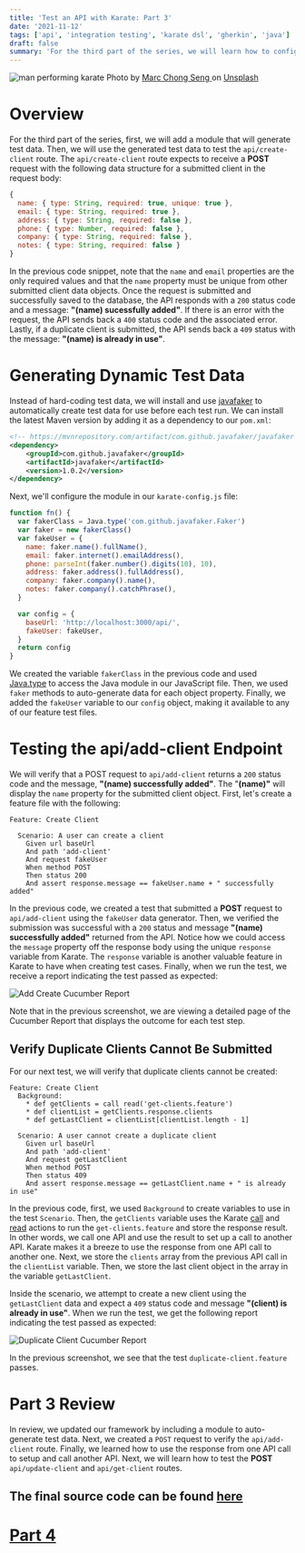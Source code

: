 ```yaml
---
title: 'Test an API with Karate: Part 3'
date: '2021-11-12'
tags: ['api', 'integration testing', 'karate dsl', 'gherkin', 'java']
draft: false
summary: 'For the third part of the series, we will learn how to configure the karate configuration file based on...'
---
```


<div className="text-center">
  <Image alt="man performing karate" src="/static/images/karate.jpg" width={600} height={434} />
  Photo by <a href="https://unsplash.com/@beta171085?utm_source=unsplash&utm_medium=referral&utm_content=creditCopyText">
    Marc Chong Seng
  </a> on <a href="https://unsplash.com/s/photos/karate?utm_source=unsplash&utm_medium=referral&utm_content=creditCopyText">Unsplash</a>
</div>

# Overview

For the third part of the series, first, we will add a module that will generate test data. Then, we will use the generated test data to test the `api/create-client` route. The `api/create-client` route expects to receive a **POST** request with the following data structure for a submitted client in the request body:

```javascript
{
  name: { type: String, required: true, unique: true },
  email: { type: String, required: true },
  address: { type: String, required: false },
  phone: { type: Number, required: false },
  company: { type: String, required: false },
  notes: { type: String, required: false }
}
```

In the previous code snippet, note that the `name` and `email` properties are the only required values and that the `name` property must be unique from other submitted client data objects. Once the request is submitted and successfully saved to the database, the API responds with a `200` status code and a message: **"(name) sucessfully added"**. If there is an error with the request, the API sends back a `400` status code and the associated error. Lastly, if a duplicate client is submitted, the API sends back a `409` status with the message: **"(name) is already in use"**.

# Generating Dynamic Test Data

Instead of hard-coding test data, we will install and use [javafaker](https://mvnrepository.com/artifact/com.github.javafaker/javafaker) to automatically create test data for use before each test run. We can install the latest Maven version by adding it as a dependency to our `pom.xml`:

```xml
<!-- https://mvnrepository.com/artifact/com.github.javafaker/javafaker -->
<dependency>
    <groupId>com.github.javafaker</groupId>
    <artifactId>javafaker</artifactId>
    <version>1.0.2</version>
</dependency>
```

Next, we'll configure the module in our `karate-config.js` file:

```javascript
function fn() {
  var fakerClass = Java.type('com.github.javafaker.Faker')
  var faker = new fakerClass()
  var fakeUser = {
    name: faker.name().fullName(),
    email: faker.internet().emailAddress(),
    phone: parseInt(faker.number().digits(10), 10),
    address: faker.address().fullAddress(),
    company: faker.company().name(),
    notes: faker.company().catchPhrase(),
  }

  var config = {
    baseUrl: 'http://localhost:3000/api/',
    fakeUser: fakeUser,
  }
  return config
}
```

We created the variable `fakerClass` in the previous code and used [Java.type](https://docs.oracle.com/javase/8/docs/technotes/guides/scripting/prog_guide/javascript.html#A1147187) to access the Java module in our JavaScript file. Then, we used `faker` methods to auto-generate data for each object property. Finally, we added the `fakeUser` variable to our `config` object, making it available to any of our feature test files.

# Testing the api/add-client Endpoint

We will verify that a POST request to `api/add-client` returns a `200` status code and the message, **"(name) successfully added"**. The "**(name)"** will display the `name` property for the submitted client object. First, let's create a feature file with the following:

```gherkin
Feature: Create Client

  Scenario: A user can create a client
    Given url baseUrl
    And path 'add-client'
    And request fakeUser
    When method POST
    Then status 200
    And assert response.message == fakeUser.name + " successfully added"
```

In the previous code, we created a test that submitted a **POST** request to `api/add-client` using the `fakeUser` data generator. Then, we verified the submission was successful with a `200` status and message **"(name) successfully added"** returned from the API. Notice how we could access the `message` property off the response body using the unique `response` variable from Karate. The `response` variable is another valuable feature in Karate to have when creating test cases. Finally, when we run the test, we receive a report indicating the test passed as expected:

<div className="text-center">
  <Image
    alt="Add Create Cucumber Report"
    src="/static/images/create_client_report.png"
    width={900}
    height={400}
  />
</div>

Note that in the previous screenshot, we are viewing a detailed page of the Cucumber Report that displays the outcome for each test step.

## Verify Duplicate Clients Cannot Be Submitted

For our next test, we will verify that duplicate clients cannot be created:

```gherkin
Feature: Create Client
  Background:
    * def getClients = call read('get-clients.feature')
    * def clientList = getClients.response.clients
    * def getLastClient = clientList[clientList.length - 1]

  Scenario: A user cannot create a duplicate client
    Given url baseUrl
    And path 'add-client'
    And request getLastClient
    When method POST
    Then status 409
    And assert response.message == getLastClient.name + " is already in use"
```

In the previous code, first, we used `Background` to create variables to use in the test `Scenario`. Then, the `getClients` variable uses the Karate [call](https://github.com/karatelabs/karate#call) and [read](https://github.com/karatelabs/karate#reading-files) actions to run the `get-clients.feature` and store the response result. In other words, we call one API and use the result to set up a call to another API. Karate makes it a breeze to use the response from one API call to another one. Next, we store the `clients` array from the previous API call in the `clientList` variable. Then, we store the last client object in the array in the variable `getLastClient`.

Inside the scenario, we attempt to create a new client using the `getLastClient` data and expect a `409` status code and message **"(client) is already in use"**. When we run the test, we get the following report indicating the test passed as expected:

<div className="text-center">
  <Image
    alt="Duplicate Client Cucumber Report"
    src="/static/images/duplicate_client_report.png"
    width={900}
    height={500}
  />
</div>

In the previous screenshot, we see that the test `duplicate-client.feature` passes.

# Part 3 Review

In review, we updated our framework by including a module to auto-generate test data. Next, we created a `POST` request to verify the `api/add-client` route. Finally, we learned how to use the response from one API call to setup and call another API. Next, we will learn how to test the **POST** `api/update-client` and `api/get-client` routes.

## The final source code can be found [here](https://github.com/Scrump31/clientAddressAPITests)

<h1 style={{ marginTop: '2em' }}>
  <a href="/blog/karate/test-api-part-4">Part 4</a>
</h1>
